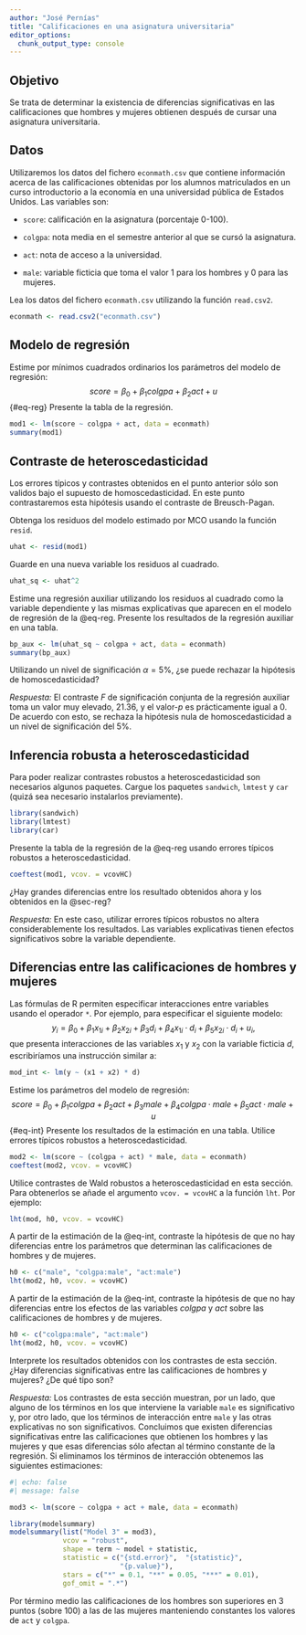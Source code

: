 ```yaml
---
author: "José Pernías"
title: "Calificaciones en una asignatura universitaria"
editor_options: 
  chunk_output_type: console
---
```


## Objetivo

Se trata de determinar la existencia de diferencias significativas en las calificaciones que hombres y mujeres obtienen después de cursar una asignatura universitaria.

## Datos

Utilizaremos los datos del fichero `econmath.csv` que contiene información acerca de las calificaciones obtenidas por los alumnos matriculados en un curso introductorio a la economía en una universidad pública de Estados Unidos. Las variables son:

-   `score`: calificación en la asignatura (porcentaje 0-100).

-   `colgpa`: nota media en el semestre anterior al que se cursó la asignatura.

-   `act`: nota de acceso a la universidad.

-   `male`: variable ficticia que toma el valor 1 para los hombres y 0 para las mujeres.

::: {.callout-note appearance="simple"}
Lea los datos del fichero `econmath.csv` utilizando la función `read.csv2`.
:::

```r
econmath <- read.csv2("econmath.csv")
```

## Modelo de regresión {#sec-reg}

::: {.callout-note appearance="simple"}
Estime por mínimos cuadrados ordinarios los parámetros del modelo de regresión: $$
\mathit{score} = \beta_0 + \beta_1 \mathit{colgpa} + \beta_2 \mathit{act} + u 
$$ {#eq-reg} Presente la tabla de la regresión.
:::

```r
mod1 <- lm(score ~ colgpa + act, data = econmath)
summary(mod1)
```

## Contraste de heteroscedasticidad

Los errores típicos y contrastes obtenidos en el punto anterior sólo son validos bajo el supuesto de homoscedasticidad. En este punto contrastaremos esta hipótesis usando el contraste de Breusch-Pagan.

::: {.callout-note appearance="simple"}
Obtenga los residuos del modelo estimado por MCO usando la función `resid`.
:::

```r
uhat <- resid(mod1)
```

::: {.callout-note appearance="simple"}
Guarde en una nueva variable los residuos al cuadrado.
:::

```r
uhat_sq <- uhat^2
```

::: {.callout-note appearance="simple"}
Estime una regresión auxiliar utilizando los residuos al cuadrado como la variable dependiente y las mismas explicativas que aparecen en el modelo de regresión de la @eq-reg. Presente los resultados de la regresión auxiliar en una tabla.
:::

```r
bp_aux <- lm(uhat_sq ~ colgpa + act, data = econmath)
summary(bp_aux)
```

::: {.callout-note appearance="simple"}
Utilizando un nivel de significación $\alpha = 5\%$, ¿se puede rechazar la hipótesis de homoscedasticidad?
:::

*Respuesta:* El contraste *F* de significación conjunta de la regresión auxiliar toma un valor muy elevado, 21.36, y el valor-*p* es prácticamente igual a 0. De acuerdo con esto, se rechaza la hipótesis nula de homoscedasticidad a un nivel de significación del 5%.

## Inferencia robusta a heteroscedasticidad

::: {.callout-note appearance="simple"}
Para poder realizar contrastes robustos a heteroscedasticidad son necesarios algunos paquetes. Cargue los paquetes `sandwich`, `lmtest` y `car` (quizá sea necesario instalarlos previamente).
:::

```r
library(sandwich)
library(lmtest)
library(car)
```

::: {.callout-note appearance="simple"}
Presente la tabla de la regresión de la @eq-reg usando errores típicos robustos a heteroscedasticidad.
:::

```r
coeftest(mod1, vcov. = vcovHC)
```

::: {.callout-note appearance="simple"}
¿Hay grandes diferencias entre los resultado obtenidos ahora y los obtenidos en la @sec-reg?
:::

*Respuesta:* En este caso, utilizar errores típicos robustos no altera considerablemente los resultados. Las variables explicativas tienen efectos significativos sobre la variable dependiente.

## Diferencias entre las calificaciones de hombres y mujeres

Las fórmulas de R permiten especificar interacciones entre variables usando el operador `*`. Por ejemplo, para especificar el siguiente modelo: $$
y_i = \beta_0 + \beta_1 x_{1i} + \beta_2 x_{2i} + \beta_3 d_i + \beta_4 x_{1i} \cdot d_i + \beta_5 x_{2i} \cdot d_i + u_i,
$$ que presenta interacciones de las variables $x_1$ y $x_2$ con la variable ficticia $d$, escribiríamos una instrucción similar a:

``` r
mod_int <- lm(y ~ (x1 + x2) * d)
```

::: {.callout-note appearance="simple"}
Estime los parámetros del modelo de regresión: $$
\mathit{score} = \beta_0 + \beta_1 \mathit{colgpa} + \beta_2 \mathit{act} + \beta_3 \mathit{male} + \beta_4 \mathit{colgpa} \cdot \mathit{male} + \beta_5 \mathit{act} \cdot \mathit{male} + u 
$$ {#eq-int} Presente los resultados de la estimación en una tabla. Utilice errores típicos robustos a heteroscedasticidad.
:::

```r
mod2 <- lm(score ~ (colgpa + act) * male, data = econmath)
coeftest(mod2, vcov. = vcovHC)
```

Utilice contrastes de Wald robustos a heteroscedasticidad en esta sección. Para obtenerlos se añade el argumento `vcov. = vcovHC` a la función `lht`. Por ejemplo:

``` r
lht(mod, h0, vcov. = vcovHC)
```

::: {.callout-note appearance="simple"}
A partir de la estimación de la @eq-int, contraste la hipótesis de que no hay diferencias entre los parámetros que determinan las calificaciones de hombres y de mujeres.
:::

```r
h0 <- c("male", "colgpa:male", "act:male")
lht(mod2, h0, vcov. = vcovHC)
```

::: {.callout-note appearance="simple"}
A partir de la estimación de la @eq-int, contraste la hipótesis de que no hay diferencias entre los efectos de las variables $\mathit{colgpa}$ y $\mathit{act}$ sobre las calificaciones de hombres y de mujeres.
:::

```r
h0 <- c("colgpa:male", "act:male")
lht(mod2, h0, vcov. = vcovHC)
```

::: {.callout-note appearance="simple"}
Interprete los resultados obtenidos con los contrastes de esta sección. ¿Hay diferencias significativas entre las calificaciones de hombres y mujeres? ¿De qué tipo son?
:::

*Respuesta:* Los contrastes de esta sección muestran, por un lado, que alguno de los términos en los que interviene la variable `male` es significativo y, por otro lado, que los términos de interacción entre `male` y las otras explicativas no son significativos. Concluimos que existen diferencias significativas entre las calificaciones que obtienen los hombres y las mujeres y que esas diferencias sólo afectan al término constante de la regresión. Si eliminamos los términos de interacción obtenemos las siguientes estimaciones:

```r
#| echo: false 
#| message: false

mod3 <- lm(score ~ colgpa + act + male, data = econmath)

library(modelsummary)
modelsummary(list("Model 3" = mod3), 
             vcov = "robust",
             shape = term ~ model + statistic,
             statistic = c("{std.error}",  "{statistic}",  
                           "{p.value}"),
             stars = c("*" = 0.1, "**" = 0.05, "***" = 0.01), 
             gof_omit = ".*")
```

Por término medio las calificaciones de los hombres son superiores en 3 puntos (sobre 100) a las de las mujeres manteniendo constantes los valores de `act` y `colgpa`.
